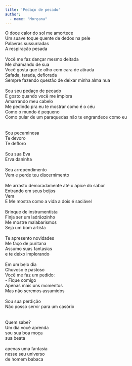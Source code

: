 ```yaml
---
title: 'Pedaço de pecado'
author: 
  - name: "Morgana"
---
```


| O doce calor do sol me amortece 
| Um suave toque quente de dedos na pele
| Palavras sussurradas 
| A respiração pesada
| 
| Você me faz dançar mesmo deitada 
| Me chamando de sua
| Você gosta que te olho com cara de atirada 
| Safada, tarada, deflorada
| Sempre fazendo questão de deixar minha alma nua
| 
| Sou seu pedaço de pecado 
| E gosto quando você me implora
| Amarrando meu cabelo 
| Me pedindo pra eu te mostrar como é o céu 
| Como o mundo é pequeno 
| Como pular de um paraquedas não te engrandece como eu 
| 
| 
| Sou pecaminosa
| Te devoro
| Te defloro
| 
| Sou sua Eva 
| Erva daninha 
| 
| Seu arrependimento 
| Vem e perde teu discernimento 
| 
| Me arrasto demoradamente até o ápice do sabor 
| Entrando em seus beijos 
| Vem 
| E Me mostra como a vida a dois é saciável 
| 
| Brinque de instrumentista
| Finja ser um ladrãozinho
| Me mostre malabarismos 
| Seja um bom  artista
| 
| Te apresento novidades
| Me faço de puritana 
| Assumo suas fantasias 
| e te deixo implorando 
| 
| Em um belo dia
| Chuvoso e pastoso
| Você me faz um pedido:
| - Fique comigo 
| Apenas mais uns momentos 
| Mas não seremos assumidos 
| 
| Sou sua perdição 
| Não posso servir para um casório 
| 
| 
| Quem sabe?
| Um dia você aprenda  
| sou sua boa moça 
| sua beata 
| 
| apenas uma fantasia
| nesse seu universo 
| de homem babaca
